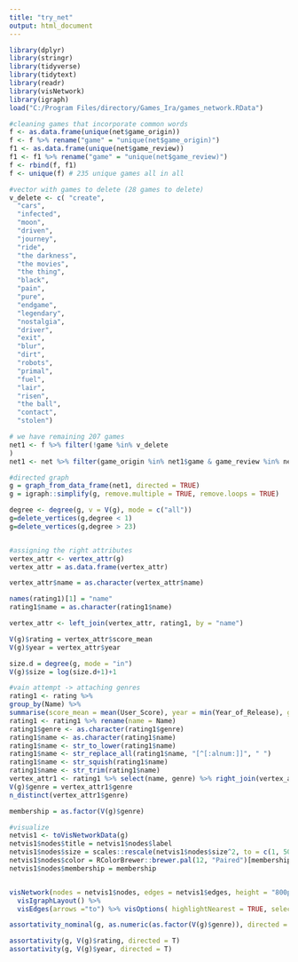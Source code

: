 ---
title: "try_net"
output: html_document
---

```{r}
library(dplyr)
library(stringr)
library(tidyverse)
library(tidytext)
library(readr)
library(visNetwork)
library(igraph)
load("C:/Program Files/directory/Games_Ira/games_network.RData")

#cleaning games that incorporate common words
f <- as.data.frame(unique(net$game_origin))
f <- f %>% rename("game" = "unique(net$game_origin)")
f1 <- as.data.frame(unique(net$game_review))
f1 <- f1 %>% rename("game" = "unique(net$game_review)")
f <- rbind(f, f1)
f <- unique(f) # 235 unique games all in all

#vector with games to delete (28 games to delete)
v_delete <- c( "create",
  "cars",
  "infected",
  "moon",
  "driven",
  "journey",
  "ride",
  "the darkness",
  "the movies",
  "the thing",
  "black",
  "pain",
  "pure",
  "endgame",
  "legendary",
  "nostalgia",
  "driver",
  "exit",
  "blur",
  "dirt",
  "robots",
  "primal",
  "fuel",
  "lair",
  "risen",
  "the ball",
  "contact",
  "stolen")

# we have remaining 207 games
net1 <- f %>% filter(!game %in% v_delete
)
net1 <- net %>% filter(game_origin %in% net1$game & game_review %in% net1$game)
```

```{r}
#directed graph
g = graph_from_data_frame(net1, directed = TRUE)
g = igraph::simplify(g, remove.multiple = TRUE, remove.loops = TRUE)

degree <- degree(g, v = V(g), mode = c("all"))
g=delete_vertices(g,degree < 1)
g=delete_vertices(g,degree > 23)


#assigning the right attributes
vertex_attr <- vertex_attr(g)
vertex_attr = as.data.frame(vertex_attr)

vertex_attr$name = as.character(vertex_attr$name)

names(rating1)[1] = "name"
rating1$name = as.character(rating1$name)

vertex_attr <- left_join(vertex_attr, rating1, by = "name")

V(g)$rating = vertex_attr$score_mean
V(g)$year = vertex_attr$year

size.d = degree(g, mode = "in")
V(g)$size = log(size.d+1)+1

#vain attempt -> attaching genres
rating1 <- rating %>%
group_by(Name) %>%
summarise(score_mean = mean(User_Score), year = min(Year_of_Release), genre = first(Genre))
rating1 <- rating1 %>% rename(name = Name)
rating1$genre <- as.character(rating1$genre)
rating1$name <- as.character(rating1$name)
rating1$name <- str_to_lower(rating1$name)
rating1$name <- str_replace_all(rating1$name, "[^[:alnum:]]", " ")
rating1$name <- str_squish(rating1$name)
rating1$name <- str_trim(rating1$name)
vertex_attr1 <- rating1 %>% select(name, genre) %>% right_join(vertex_attr, by = "name")
V(g)$genre = vertex_attr1$genre
n_distinct(vertex_attr1$genre)

membership = as.factor(V(g)$genre)

#visualize
netvis1 <- toVisNetworkData(g)
netvis1$nodes$title = netvis1$nodes$label
netvis1$nodes$size = scales::rescale(netvis1$nodes$size^2, to = c(1, 50))
netvis1$nodes$color = RColorBrewer::brewer.pal(12, "Paired")[membership]
netvis1$nodes$membership = membership


visNetwork(nodes = netvis1$nodes, edges = netvis1$edges, height = "800px", width = "1600px") %>% 
  visIgraphLayout() %>% 
  visEdges(arrows ="to") %>% visOptions( highlightNearest = TRUE, selectedBy = "membership")
```

```{r}
assortativity_nominal(g, as.numeric(as.factor(V(g)$genre)), directed = T) # 0.55

assortativity(g, V(g)$rating, directed = T)
assortativity(g, V(g)$year, directed = T)
```
